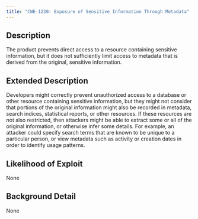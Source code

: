 ```yaml
---
title: "CWE-1230: Exposure of Sensitive Information Through Metadata"
---
```


## Description
The product prevents direct access to a resource containing sensitive information, but it does not sufficiently limit access to metadata that is derived from the original, sensitive information.

## Extended Description

Developers might correctly prevent unauthorized access to a database or other resource containing sensitive information, but they might not consider that portions of the original information might also be recorded in metadata, search indices, statistical reports, or other resources.  If these resources are not also restricted, then attackers might be able to extract some or all of the original information, or otherwise infer some details.  For example, an attacker could specify search terms that are known to be unique to a particular person, or view metadata such as activity or creation dates in order to identify usage patterns.


## Likelihood of Exploit
None

## Background Detail
None
        